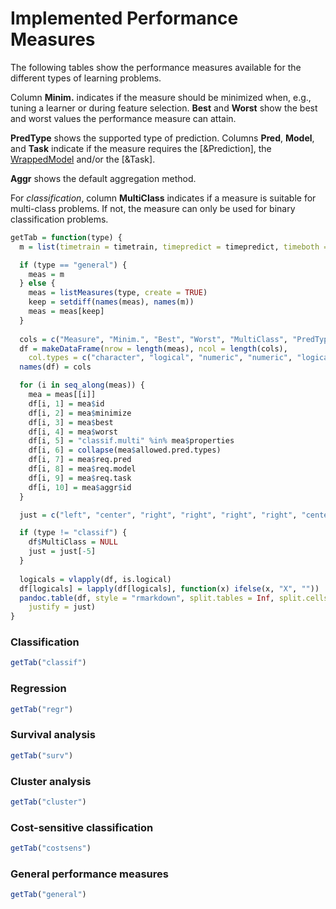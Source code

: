 # Implemented Performance Measures

The following tables show the performance measures available for the different types of
learning problems.

Column **Minim.** indicates if the measure should be minimized when, e.g., tuning a learner
or during feature selection.
**Best** and **Worst** show the best and worst values the performance measure can attain.

**PredType** shows the supported type of prediction.
Columns **Pred**, **Model**, and **Task** indicate if the measure requires the [&Prediction],
the [WrappedModel](&makeWrappedModel) and/or the [&Task].

**Aggr** shows the default aggregation method.

For *classification*, column **MultiClass** indicates if a measure is suitable for 
multi-class problems. If not, the measure can only be used for binary classification problems.


```r
getTab = function(type) {
  m = list(timetrain = timetrain, timepredict = timepredict, timeboth = timeboth, featperc = featperc)

  if (type == "general") {
  	meas = m
  } else {
    meas = listMeasures(type, create = TRUE)
    keep = setdiff(names(meas), names(m))
    meas = meas[keep]
  }
  
  cols = c("Measure", "Minim.", "Best", "Worst", "MultiClass", "PredType", "Pred", "Model", "Task", "Aggr")
  df = makeDataFrame(nrow = length(meas), ncol = length(cols),
    col.types = c("character", "logical", "numeric", "numeric", "logical", "character", "logical", "logical", "logical", "character"))
  names(df) = cols

  for (i in seq_along(meas)) {
    mea = meas[[i]]
    df[i, 1] = mea$id
    df[i, 2] = mea$minimize    
    df[i, 3] = mea$best
    df[i, 4] = mea$worst
	df[i, 5] = "classif.multi" %in% mea$properties
	df[i, 6] = collapse(mea$allowed.pred.types)
	df[i, 7] = mea$req.pred
	df[i, 8] = mea$req.model
	df[i, 9] = mea$req.task
	df[i, 10] = mea$aggr$id
  }

  just = c("left", "center", "right", "right", "right", "right", "center", "center", "center", "right")

  if (type != "classif") {
    df$MultiClass = NULL
    just = just[-5] 
  }			  
  
  logicals = vlapply(df, is.logical)
  df[logicals] = lapply(df[logicals], function(x) ifelse(x, "X", ""))
  pandoc.table(df, style = "rmarkdown", split.tables = Inf, split.cells = Inf,
    justify = just)
}
```

### Classification
```r
getTab("classif")
```

### Regression
```r
getTab("regr")
```

### Survival analysis
```r
getTab("surv")
```

### Cluster analysis
```r
getTab("cluster")
```

### Cost-sensitive classification
```r
getTab("costsens")
```

### General performance measures
```r
getTab("general")
```

